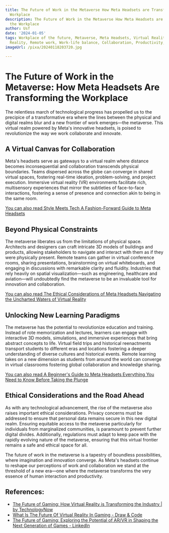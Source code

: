 ```yaml
---
title: The Future of Work in the Metaverse How Meta Headsets are Transforming the
  Workplace
description: The Future of Work in the Metaverse How Meta Headsets are Transforming
  the Workplace
author: Usf
date: '2024-01-05'
tags: Workplace of the future, Metaverse, Meta Headsets, Virtual Reality, Augmented
  Reality, Remote work, Work-life balance, Collaboration, Productivity, Innovation
imageUrl: /pixa/20240118203720.jpg

---
```

# The Future of Work in the Metaverse: How Meta Headsets Are Transforming the Workplace

The relentless march  of  technological progress has propelled us to the precipice of a transformative era  where the lines between the physical and digital realms blur and a new frontier of work emerges—the metaverse. This virtual realm powered by Meta's innovative headsets, is poised to revolutionize the way we work collaborate  and innovate.

## A Virtual Canvas for  Collaboration

Meta's headsets serve  as gateways to  a virtual realm where distance becomes inconsequential and collaboration transcends physical boundaries. Teams dispersed across the globe  can converge in shared virtual spaces, fostering  real-time ideation, problem-solving, and project execution. Immersive  virtual reality (VR) environments facilitate rich, multisensory experiences that mirror the subtleties of face-to-face interactions, fostering a  sense of presence and connection akin to being in the same room.

[You can also read Style Meets Tech A  Fashion-Forward  Guide to Meta Headsets](Style%20Meets%20Tech%20A%20Fashion-Forward%20Guide%20to%20Meta%20Headsets)


## Beyond  Physical  Constraints

The metaverse liberates us from the limitations of physical space. Architects and designers can craft intricate 3D models of buildings and products, allowing stakeholders  to navigate and interact with them as if they were physically present. Remote teams can gather in virtual conference rooms, sharing  presentations, brainstorming on virtual whiteboards, and engaging in discussions with remarkable  clarity and fluidity.  Industries that rely  heavily on  spatial visualization—such as engineering, healthcare and aviation—will undoubtedly find the metaverse to  be an invaluable tool for innovation and  collaboration.

[You can also read The Ethical Considerations of Meta Headsets Navigating  the  Uncharted Waters of Virtual Reality](The%20Ethical%20Considerations%20of%20Meta%20Headsets%20Navigating%20the%20Uncharted%20Waters%20of%20Virtual%20Reality)


## Unlocking New Learning Paradigms

The metaverse has the potential to  revolutionize education and training. Instead  of rote memorization and lectures, learners can engage  with interactive 3D  models, simulations, and immersive experiences that bring abstract concepts  to life. Virtual field trips  and historical reenactments transport students to different eras and locations  fostering  a deeper understanding of  diverse cultures and historical events. Remote learning  takes on a new dimension as students  from around the world can converge in virtual classrooms fostering global  collaboration and knowledge sharing.

[You can also read A Beginner's Guide to Meta Headsets  Everything You Need  to Know Before Taking the Plunge](A%20Beginner%27s%20Guide%20to%20Meta%20Headsets%20Everything%20You%20Need%20to%20Know%20Before%20Taking%20the%20Plunge)


## Ethical Considerations and the Road Ahead

As with any technological advancement, the rise of the metaverse also raises important ethical considerations. Privacy concerns must be addressed  to ensure that personal data  remains secure in this new  digital realm. Ensuring equitable  access to the metaverse particularly for individuals from marginalized communities, is paramount to prevent further digital divides. Additionally, regulations must adapt to keep pace with the rapidly evolving nature of the metaverse, ensuring that this virtual frontier remains a safe and ethical space for all.

The future of work in the metaverse is  a tapestry of boundless possibilities, where imagination and innovation converge. As Meta's headsets continue to  reshape our perceptions of work and collaboration we stand at the  threshold of a new era—one where the metaverse  transforms the very essence of human interaction and  productivity.

## References:
- [The Future of Gaming: How Virtual Reality is Transforming the Industry | by TechnologyNow](https://medium.com/@technologynow/the-future-of-gaming-how-virtual-reality-is-transforming-the-industry-ef639c51df7d)
- [What Is The Future Of Virtual Reality In Gaming - Draw & Code](https://drawandcode.com/learning-zone/what-is-the-future-of-virtual-reality-in-gaming/)
- [The Future of Gaming: Exploring the Potential of AR/VR in Shaping the Next Generation of Games - LinkedIn](https://www.linkedin.com/pulse/future-gaming-exploring-potential-arvr-shaping-next-generation)

